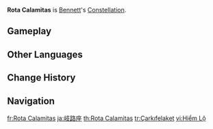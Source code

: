 {{Constellation Overview Infobox
|title     = Rota Calamitas
|character = Bennett
|meaning   = Wheel of Misfortune
}}
'''Rota Calamitas''' is [[Bennett]]'s [[Constellation]].

==Gameplay==
{{Constellation Table|Bennett}}

==Other Languages==
{{Other Languages
|en       = Rota Calamitas
|en_lang  = la
|en_tl    = Wheel of Misfortune
|zhs      = 险路座
|zhs_rm   = Xiǎnlù-zuò
|zht      = 險路座
|zht_rm   = Xiǎnlù-zuò
|zh_tl    = Dangerous Path Constellation
|ja       = 岐路座
|ja_rm    = Kiro-za
|ja_tl    = Crossroads Constellation
|ko       = {{tt|험로|險路}}자리
|ko_rm    = Heomro-jari
|ko_tl    = Dangerous Path Constellation{{Sino|ko|part=1}}
|es       = Rota Calamitas
|fr       = Rota Calamitas
|ru       = Дорога Опасностей
|ru_tl    = Path of Dangers
|th       = Rota Calamitas
|vi       = {{tt|Hiểm Lộ|險路}}
|vi_tl    = Dangerous Path{{Sino|vi|part=1}}
|de       = Rota Calamitas
|id       = Rota Calamitas
|pt       = Rota Calamitas
|tr       = Çarkıfelaket
|tr_tl    = Wheel of Disaster
|it       = Rota Calamitas
}}

==Change History==
{{Change History|1.0}}

==Navigation==
{{Constellation Navbox}}

[[fr:Rota Calamitas]]
[[ja:岐路座]]
[[th:Rota Calamitas]]
[[tr:Çarkıfelaket]]
[[vi:Hiểm Lộ]]